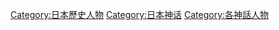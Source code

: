 [[Category:日本歷史人物|Category:日本歷史人物]]
[[Category:日本神话|Category:日本神话]]
[[Category:各神話人物|Category:各神話人物]]